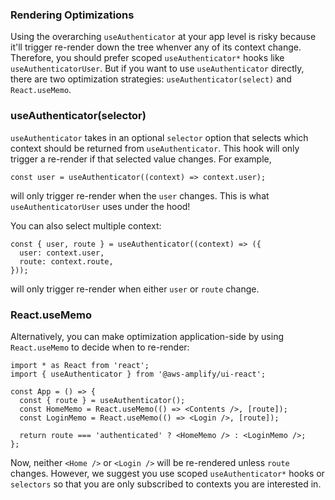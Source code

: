 ### Rendering Optimizations

Using the overarching `useAuthenticator` at your app level is risky because it'll trigger re-render down the tree whenver any of its context change. Therefore, you should prefer scoped `useAuthenticator*` hooks like `useAuthenticatorUser`. But if you want to use `useAuthenticator` directly, there are two optimization strategies: `useAuthenticator(select)` and `React.useMemo`.

### useAuthenticator(selector)

`useAuthenticator` takes in an optional `selector` option that selects which context should be returned from `useAuthenticator`. This hook will only trigger a re-render if that selected value changes. For example,

```tsx
const user = useAuthenticator((context) => context.user);
```

will only trigger re-render when the `user` changes. This is what `useAuthenticatorUser` uses under the hood!

You can also select multiple context:

```tsx
const { user, route } = useAuthenticator((context) => ({
  user: context.user,
  route: context.route,
}));
```

will only trigger re-render when either `user` or `route` change.

### React.useMemo

Alternatively, you can make optimization application-side by using `React.useMemo` to decide when to re-render:

```tsx
import * as React from 'react';
import { useAuthenticator } from '@aws-amplify/ui-react';

const App = () => {
  const { route } = useAuthenticator();
  const HomeMemo = React.useMemo(() => <Contents />, [route]);
  const LoginMemo = React.useMemo(() => <Login />, [route]);

  return route === 'authenticated' ? <HomeMemo /> : <LoginMemo />;
};
```

Now, neither `<Home />` or `<Login />` will be re-rendered unless `route` changes. However, we suggest you use scoped `useAuthenticator*` hooks or `selectors` so that you are only subscribed to contexts you are interested in.
